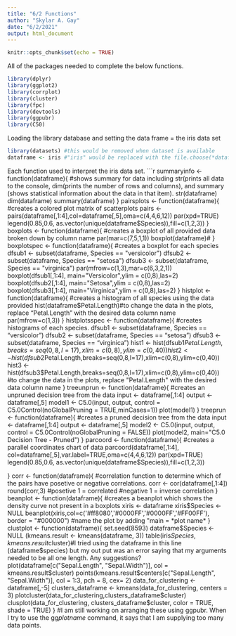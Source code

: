 ---
title: "6/2 Functions"
author: "Skylar A. Gay"
date: "6/2/2021"
output: html_document
---

```{r setup, include=FALSE}
knitr::opts_chunk$set(echo = TRUE)
```
All of the packages needed to complete the below functions.
```{r}

library(dplyr)
library(ggplot2)
library(corrplot)
library(cluster) 
library(fpc)
library(devtools)
library(ggpubr)
library(C50)
```
Loading the library database and setting the data frame = the iris data set
```{r}
library(datasets) #this would be removed when dataset is available
dataframe <- iris #"iris" would be replaced with the file.choose(*datafilename*)
```
Each function used to interpret the iris data set.
```{r}
summaryinfo <- function(dataframe){ #shows summary for data including str(prints all data to the console, dim(prints the number of rows and columns), and summary (shows statistical information about the data in that item).
  str(dataframe)
  dim(dataframe)
  summary(dataframe) 
}
pairsplots <- function(dataframe){ #creates a colored plot matrix of scatterplots
  pairs <- pairs(dataframe[,1:4],col=dataframe[,5],oma=c(4,4,6,12))
  par(xpd=TRUE)
  legend(0.85,0.6, as.vector(unique(dataframe$Species)),fill=c(1,2,3))
}
boxplots <- function(dataframe){ #creates a boxplot of all provided data broken down by column name
  par(mar=c(7,5,1,1))
  boxplot(dataframe)#
}
boxplotspec <- function(dataframe){ #creates a boxplot for each species
  dfsub1 <- subset(dataframe, Species == "versicolor")
  dfsub2 <- subset(dataframe, Species == "setosa")
  dfsub3 <- subset(dataframe, Species == "virginica")
  par(mfrow=c(1,3),mar=c(6,3,2,1))
  boxplot(dfsub1[,1:4], main="Versicolor",ylim = c(0,8),las=2)
  boxplot(dfsub2[,1:4], main="Setosa",ylim = c(0,8),las=2)
  boxplot(dfsub3[,1:4], main="Virginica",ylim = c(0,8),las=2)
}
histplot <- function(dataframe){ #creates a histogram of all species using the data provided
  hist(dataframe$Petal.Length)#to change the data in the plots, replace "Petal.Length" with the desired data column name
  par(mfrow=c(1,3))
}
histplotsspec <- function(dataframe){ #creates histograms of each species.
  dfsub1 <- subset(dataframe, Species == "versicolor")
  dfsub2 <- subset(dataframe, Species == "setosa")
  dfsub3 <- subset(dataframe, Species == "virginica")
  hist1 <- hist(dfsub1$Petal.Length,breaks=seq(0,8,l=17),xlim=c(0,8),ylim=c(0,40))
  hist2 <- hist(dfsub2$Petal.Length,breaks=seq(0,8,l=17),xlim=c(0,8),ylim=c(0,40))
  hist3 <- hist(dfsub3$Petal.Length,breaks=seq(0,8,l=17),xlim=c(0,8),ylim=c(0,40))
  #to change the data in the plots, replace "Petal.Length" with the desired data column name
}
treeunprun <- function(dataframe){ #creates an unpruned decision tree from the data
  input <- dataframe[,1:4]
  output <- dataframe[,5]
  model1 <- C5.0(input, output, control = C5.0Control(noGlobalPruning = TRUE,minCases=1))
  plot(model1)
}
treeprun <- function(dataframe){ #creates a pruned decision tree from the data
  input <- dataframe[,1:4]
  output <- dataframe[,5]
  model2 <- C5.0(input, output, control = C5.0Control(noGlobalPruning = FALSE))
  plot(model2, main="C5.0 Decision Tree - Pruned")
}
parcoord <- function(dataframe){ #creates a parallel coordinates chart of data
  parcoord(dataframe[,1:4], col=dataframe[,5],var.label=TRUE,oma=c(4,4,6,12))
  par(xpd=TRUE)
  legend(0.85,0.6, as.vector(unique(dataframe$Species)),fill=c(1,2,3))
  
}
corr <- function(dataframe){ #correlation function to determine which of the pairs have posetive or negative correlations.
  corr <- cor(dataframe[,1:4])
  round(corr,3) 
  #posetive 1 = correlated
  #negative 1 = inverse correlation
}
beanplot <- function(dataframe){ #creates a beanplot which shows the density curve not present in a boxplots
  xiris <- dataframe
  xiris$Species <- NULL
  beanplot(xiris,col=c('#ff8080','#0000FF','#0000FF','#FF00FF'), border = "#000000")
  #name the plot by adding "main = *plot name*
}
clustplot <- function(dataframe){
  set.seed(8593)
  dataframe$Species <- NULL
  (kmeans.result <- kmeans(dataframe, 3))
  table(iris$Species, kmeans.result$cluster)#I tried using the dataframe in this line (dataframe$species) but my out put was an error saying that my arguments needed to be all one length. Any suggestions?
  plot(dataframe[c("Sepal.Length", "Sepal.Width")], col = kmeans.result$cluster)
  points(kmeans.result$centers[c("Sepal.Length", "Sepal.Width")], col = 1:3, pch = 8, cex= 2)
  data_for_clustering <- dataframe[,-5] 
  clusters_dataframe <- kmeans(data_for_clustering, centers = 3) 
  plotcluster(data_for_clustering,clusters_dataframe$cluster) 
  clusplot(data_for_clustering, clusters_dataframe$cluster, color = TRUE, shade = TRUE)
}
#I am still working on arranging these using ggpubr. When I try to use the gg*plotname* command, it says that I am supplying too many data points.